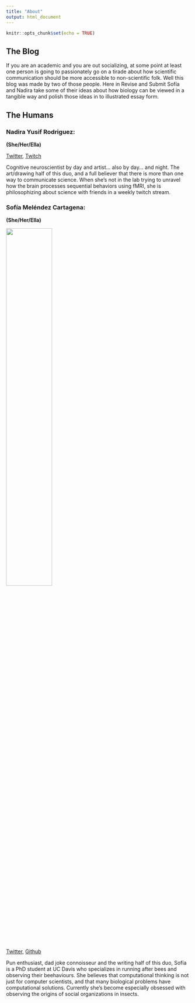 ```yaml
---
title: "About"
output: html_document
---
```


```r
knitr::opts_chunk$set(echo = TRUE)
```

## The Blog

If you are an academic and you are out socializing, at some point at least one person is going to passionately go on a tirade about how scientific communication should be more accessible to non-scientific folk. Well this blog was made by two of those people. Here in Revise and Submit Sofía and Nadira take some of their ideas about how biology can be viewed in a tangible way and polish those ideas in to illustrated essay form.

## The Humans

### Nadira Yusif Rodriguez:
**(She/Her/Ella)**

[Twitter](https://twitter.com/ScienceSimian), [Twitch](https://www.twitch.tv/philososcienceing)

Cognitive neuroscientist by day and artist... also by day... and night. The art/drawing half of this duo, and a full believer that there is more than one way to communicate science. When she’s not in the lab trying to unravel how the brain processes sequential behaviors using fMRI, she is philosophizing about science with friends in a weekly twitch stream. 



### Sofía Meléndez Cartagena:   
**(She/Her/Ella)**                

![](/./about_files/Sofia_Drawing_color_bees.png#center){width=50% height=50%}


     

[Twitter](https://twitter.com/beehaviorlist), [Github](https://github.com/ComplejoC)

Pun enthusiast, dad joke connoisseur and  the writing half of this duo, Sofía is a PhD student at UC Davis who specializes in running after bees and observing their beehaviours. She believes that computational thinking is not just for computer scientists, and that many biological problems have computational solutions. Currently she’s become especially obsessed with observing the origins of social organizations in insects. 
	
